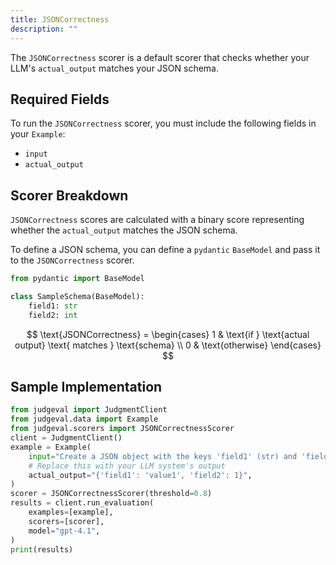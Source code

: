 ```yaml
---
title: JSONCorrectness
description: ""
---
```


The `JSONCorrectness` scorer is a default scorer that checks whether your LLM's `actual_output` matches your JSON schema.

## Required Fields

To run the `JSONCorrectness` scorer, you must include the following fields in your `Example`:
- `input`
- `actual_output`

## Scorer Breakdown

`JSONCorrectness` scores are calculated with a binary score representing whether the `actual_output` matches the JSON schema.

To define a JSON schema, you can define a `pydantic` `BaseModel` and pass it to the `JSONCorrectness` scorer.

```python example_schema.py
from pydantic import BaseModel

class SampleSchema(BaseModel):
    field1: str
    field2: int
```

$$
\text{JSONCorrectness} = \begin{cases}
1 & \text{if } \text{actual output} \text{ matches } \text{schema} \\
0 & \text{otherwise}
\end{cases}
$$

## Sample Implementation

```python json_correctness.py
from judgeval import JudgmentClient
from judgeval.data import Example
from judgeval.scorers import JSONCorrectnessScorer
client = JudgmentClient()
example = Example(
    input="Create a JSON object with the keys 'field1' (str) and 'field2' (int). Fill them with random values.",
    # Replace this with your LLM system's output
    actual_output="{'field1': 'value1', 'field2': 1}",
)
scorer = JSONCorrectnessScorer(threshold=0.8)
results = client.run_evaluation(
    examples=[example],
    scorers=[scorer],
    model="gpt-4.1",
)
print(results)
```
